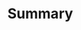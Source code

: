 # Summary

<!--
Een samenvattende opsomming van de te volgen stappen.
Gebruik eventueel een stroomschema indien dit het protocol kan verduidelijken.
-->

